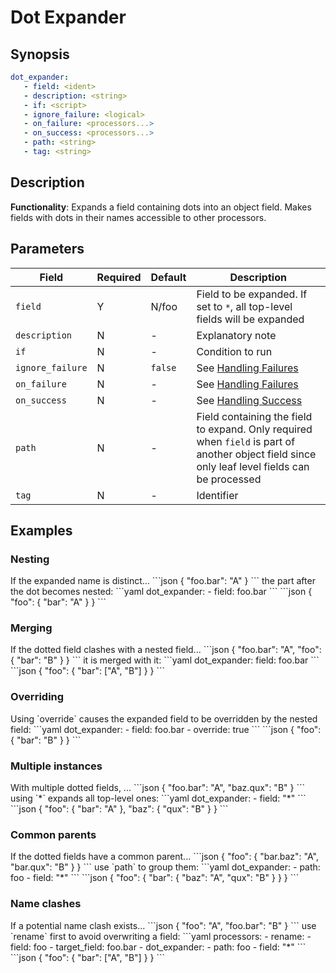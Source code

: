 # Dot Expander

## Synopsis

```yaml {2}
dot_expander:
   - field: <ident>
   - description: <string>
   - if: <script>
   - ignore_failure: <logical>
   - on_failure: <processors...>
   - on_success: <processors...>
   - path: <string>
   - tag: <string>
```

## Description

**Functionality**: Expands a field containing dots into an object field. Makes fields with dots in their names accessible to other processors.

## Parameters

|Field|Required|Default|Description|
|---|---|---|---|
|`field`|Y|N/foo|Field to be expanded. If set to `*`, all top-level fields will be expanded|
|`description`|N|-|Explanatory note|
|`if`|N|-|Condition to run|
|`ignore_failure`|N|`false`|See [Handling Failures](../handling-failures.mdx)|
|`on_failure`|N|-|See [Handling Failures](../handling-failures.mdx)|
|`on_success`|N|-|See [Handling Success](../handling-success.mdx)|
|`path`|N|-|Field containing the field to expand. Only required when `field` is part of another object field since only leaf level fields can be processed|
|`tag`|N|-|Identifier|

## Examples

### Nesting

<ExampleGrid>
   <CommentCol>
      If the expanded name is distinct...
   </CommentCol>
   <CodeCol>
      ```json
      {
         "foo.bar": "A"
      }
      ```
   </CodeCol>
   <CommentCol>
      the part after the dot becomes nested:
   </CommentCol>
   <CodeCol>
      ```yaml
      dot_expander:
         - field: foo.bar
      ```
      ```json
      {
         "foo": {
            "bar": "A"
         }
      }
      ```
   </CodeCol>
</ExampleGrid>

### Merging

<ExampleGrid>
   <CommentCol>
      If the dotted field clashes with a nested field...
   </CommentCol>
   <CodeCol>
   ```json
   {
      "foo.bar": "A",
      "foo": {
         "bar": "B"
      }
   }
   ```
   </CodeCol>
   <CommentCol>
      it is merged with it:
   </CommentCol>
   <CodeCol>
      ```yaml
      dot_expander:
         field: foo.bar
      ```
      ```json
      {
         "foo": {
            "bar": ["A", "B"]
         }
      }
      ```
   </CodeCol>
</ExampleGrid>

### Overriding

<ExampleGrid>
   <CommentCol>
      Using `override` causes the expanded field to be overridden by the nested field:
   </CommentCol>
   <CodeCol>
      ```yaml
      dot_expander:
         - field: foo.bar
         - override: true
      ```
      ```json
      {
         "foo": {
            "bar": "B"
         }
      }
      ```
   </CodeCol>
</ExampleGrid>

### Multiple instances

<ExampleGrid>
   <CommentCol>
      With multiple dotted fields, ...
   </CommentCol>
   <CodeCol>
      ```json
      {
         "foo.bar": "A",
         "baz.qux": "B"
      }
      ```
   </CodeCol>
   <CommentCol>
      using `*` expands all top-level ones:
   </CommentCol>
   <CodeCol>
      ```yaml
      dot_expander:
         - field: "*"
      ```
      ```json
      {
         "foo": {
            "bar": "A"
         },
         "baz": {
            "qux": "B"
         }
      }
      ```
   </CodeCol>
</ExampleGrid>

### Common parents

<ExampleGrid>
   <CommentCol>
      If the dotted fields have a common parent...
   </CommentCol>
   <CodeCol>
      ```json
      {
         "foo": {
            "bar.baz": "A",
            "bar.qux": "B"
         }
      }
      ```
   </CodeCol>
   <CommentCol>
      use `path` to group them:
   </CommentCol>
   <CodeCol>
      ```yaml
      dot_expander:
         - path: foo
         - field: "*"
      ```
      ```json
      {
         "foo": {
            "bar": {
               "baz": "A",
               "qux": "B"
            }
         }
      }
      ```
   </CodeCol>
</ExampleGrid>

### Name clashes

<ExampleGrid>
   <CommentCol>
      If a potential name clash exists...
   </CommentCol>
   <CodeCol>
      ```json
      {
         "foo": "A",
         "foo.bar": "B"
      }
      ```
   </CodeCol>
   <CommentCol>
      use `rename` first to avoid overwriting a field:
   </CommentCol>
   <CodeCol>
      ```yaml
      processors:
         - rename:
            - field: foo
            - target_field: foo.bar
         - dot_expander:
            - path: foo
            - field: "*"
      ```
      ```json
      {
         "foo": {
            "bar": ["A", "B"]
         }
      }
      ```
   </CodeCol>
</ExampleGrid>
